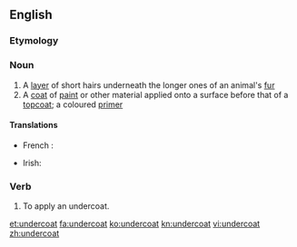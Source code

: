 ==English==

===Etymology===
{{prefix|under|coat}}

===Noun===
{{en-noun}}

# A [[layer]] of short hairs underneath the longer ones of an animal's [[fur]]
# A [[coat]] of [[paint]] or other material applied onto a surface before that of a [[topcoat]]; a coloured [[primer]]

====Translations====
{{trans-top|a coat of paint applied before a topcoat}}
* French : {{t+|fr|sous-couche|f}}
{{trans-mid}}
* Irish: {{t-|ga|fo-bhrat|m}}
{{trans-bottom}}

===Verb===
{{en-verb}}

# To apply an undercoat.

[[et:undercoat]]
[[fa:undercoat]]
[[ko:undercoat]]
[[kn:undercoat]]
[[vi:undercoat]]
[[zh:undercoat]]
